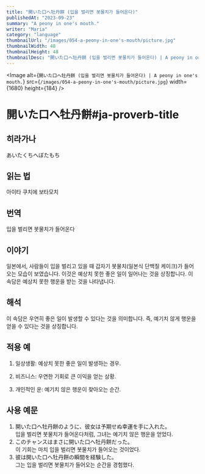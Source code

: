 ```yaml
---
title: "開いた口へ牡丹餅 (입을 벌리면 봇물치가 들어온다)"
publishedAt: "2023-09-23"
summary: "A peony in one's mouth."
writer: "Maria"
category: "language"
thumbnailUrl: "/images/054-a-peony-in-one's-mouth/picture.jpg"
thumbnailWidth: 48
thumbnailHeight: 48
thumbnailDesc: "開いた口へ牡丹餅 (입을 벌리면 봇물치가 들어온다) | A peony in one's mouth."
---
```


<Image
  alt={`開いた口へ牡丹餅 (입을 벌리면 봇물치가 들어온다) | A peony in one's mouth.`}
  src={`/images/054-a-peony-in-one's-mouth/picture.jpg`}
  width={1680}
  height={184}
/>

# 開いた口へ牡丹餅#ja-proverb-title

## 히라가나

あいたくちへぼたもち

## 읽는 법

아이타 쿠치에 보타모치

## 번역

입을 벌리면 봇물치가 들어온다

## 이야기

일본에서, 사람들이 입을 벌리고 있을 때 갑자기 봇물치(일본식 단백질 케이크)가 들어오는 모습이 보였습니다. 이것은 예상치 못한 좋은 일이 일어나는 것을 상징합니다. 이 속담은 예상치 못한 행운을 받는 것을 나타냅니다.

## 해석

이 속담은 우연히 좋은 일이 발생할 수 있다는 것을 의미합니다. 즉, 예기치 않게 행운을 얻을 수 있다는 것을 상징합니다.

## 적용 예

1. 일상생활: 예상치 못한 좋은 일이 발생하는 경우.

2. 비즈니스: 우연한 기회로 큰 이익을 얻는 상황.

3. 개인적인 운: 예기치 않은 행운이 찾아오는 순간.

## 사용 예문

1. 開いた口へ牡丹餅のように、彼女は予期せぬ幸運を手に入れた。<br /> 입을 벌리면 봇물치가 들어온다처럼, 그녀는 예기치 않은 행운을 얻었다.
2. このチャンスはまさに開いた口へ牡丹餅だった。<br /> 이 기회는 마치 입을 벌리면 봇물치가 들어오는 것이었다.
3. 彼は開いた口へ牡丹餅の瞬間を経験した。<br /> 그는 입을 벌리면 봇물치가 들어오는 순간을 경험했다.
